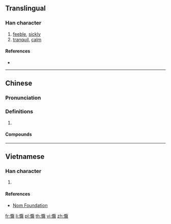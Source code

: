 {{also|恹}}
==Translingual==

===Han character===
{{Han char|rn=61|rad=心|as=14|sn=17|four=91034|canj=PMAK|ids=⿰忄厭}}

# [[feeble]], [[sickly]]
# [[tranquil]], [[calm]]

====References====
* {{Han ref|kx=0407.161|dkj=11357|hdz=42364.170|uh=61E8|ud=25064|bh=ECE6|bd=60646}}

----

==Chinese==
{{zh-forms|s=恹}}

===Pronunciation===
{{zh-pron
|m=yān
|c=jim1
|cat=
}}

===Definitions===
{{zh-hanzi}}

# {{rfdef|zh}}

====Compounds====
{{zh-der|悶懨懨|懨懨縮縮|懨懨|瘦懨懨|病懨懨|懨煎}}

----

==Vietnamese==

===Han character===
{{vi-readings|rs=心14|hanviet=[[ướm]], [[yêm]]}}

# {{defn|lang=vi|sort=心14}}

====References====
* [http://nomfoundation.org/common/nom_details.php?codepoint=61e8 Nom Foundation]

[[fr:懨]]
[[li:懨]]
[[pl:懨]]
[[th:懨]]
[[vi:懨]]
[[zh:懨]]